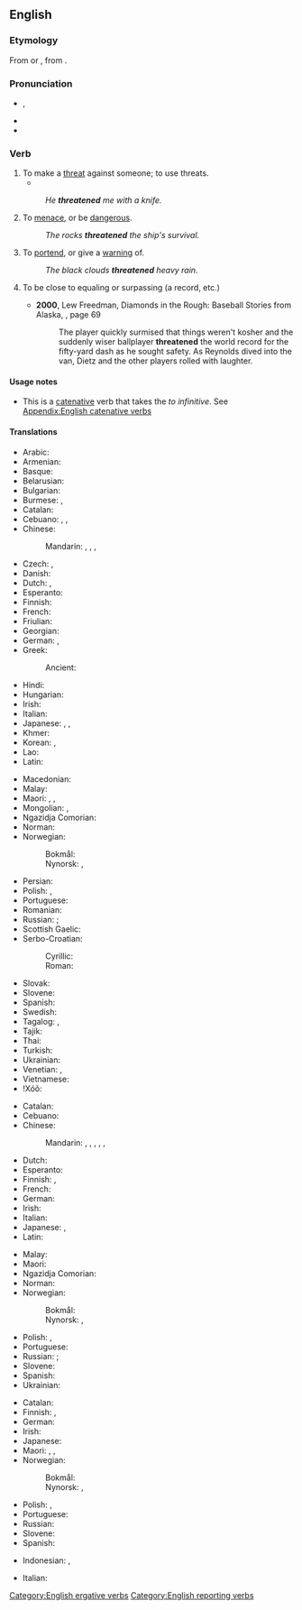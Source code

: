 ==English==

===Etymology===
From {{etyl|enm|en}} {{m|enm|þreaten}} or {{m|enm|þreten}}, from {{etyl|ang|en}} {{m|ang|þrēatian}}.

===Pronunciation===
* {{enPR|thrĕt′n̩}}, {{IPA|/ˈθɹɛt.n̩/|lang=en}}
* {{audio|en-us-threaten.ogg|Audio (US)|lang=en}}
* {{hyphenation|threat|en|lang=en}}

===Verb===
{{en-verb}}

# To make a [[threat]] against someone; to use threats.
#* {{quote-book|year=1905|author=[[w:Emma Orczy|Baroness Emmuska Orczy]]
|title=[[w:The Case of Miss Elliott|The Hocussing of Cigarette]]
|chapter=2|url=http://openlibrary.org/works/OL8479084W
|passage=No one, however, would have anything to do with him, as Mr. Keeson's orders in those respects were very strict&thinsp;; he had often '''threatened''' any one of his ''employés'' with instant dismissal if he found him in company with one of these touts.}}
#: ''He '''threatened''' me with a knife.''
# To [[menace]], or be [[dangerous]].
#: ''The rocks '''threatened''' the ship's survival.''
# To [[portend]], or give a [[warning]] of.
#: ''The black clouds '''threatened''' heavy rain.''
# {{lb|en|figuratively}} To be close to equaling or surpassing (a record, etc.)
#* '''2000''', Lew Freedman, Diamonds in the Rough: Baseball Stories from Alaska, {{ISBN|0945397828}}, page 69
#*: The player quickly surmised that things weren't kosher and the suddenly wiser ballplayer '''threatened''' the world record for the fifty-yard dash as he sought safety. As Reynolds dived into the van, Dietz and the other players rolled with laughter.

====Usage notes====
* This is a [[catenative]] verb that takes the ''to infinitive''. See [[Appendix:English catenative verbs]]

====Translations====
{{trans-top|to make a threat against someone; to use threats}}
* Arabic: {{t|ar|هَدَّدَ}}
* Armenian: {{t-needed|hy}}
* Basque: {{t-needed|eu}}
* Belarusian: {{t|be|пагража́ць|impf}}
* Bulgarian: {{t+|bg|запла́швам}}
* Burmese: {{t+|my|ခြိမ်း}}, {{t+|my|ခြိမ်းခြောက်}}
* Catalan: {{t+|ca|amenaçar}}
* Cebuano: {{t|ceb|huga}}, {{t|ceb|hulga}}, {{t|ceb|talhog}}
* Chinese:
*: Mandarin: {{t+|cmn|威脅|sc=Hani}}, {{t+|cmn|威胁|tr=wēixié|sc=Hani}}, {{t+|cmn|恐嚇|sc=Hani}}, {{t+|cmn|恐吓|tr=kǒnghè|sc=Hani}}
* Czech: {{t+|cs|hrozit}}, {{t+|cs|vyhrožovat}}
* Danish: {{t+|da|true}}
* Dutch: {{t+|nl|bedreigen}}, {{t+|nl|dreigen}}
* Esperanto: {{t-needed|eo}}
* Finnish: {{t+|fi|uhata|sc=Cyrl}}
* French: {{t+|fr|menacer}}
* Friulian: {{t|fur|menaçâ}}
* Georgian: {{t-needed|ka}}
* German: {{t+|de|drohen}}, {{t+|de|bedrohen}}
* Greek: {{t+|el|απειλώ}}
*: Ancient: {{t|grc|ἀπειλέω}}
* Hindi: {{t+|hi|धमकाना|tr=dhamkānā}}
* Hungarian: {{t+|hu|fenyeget}}
* Irish: {{t|ga|bagair}}
* Italian: {{t+|it|minacciare}}
* Japanese: {{t+|ja|脅す|tr=おどす, odosu}}, {{t+|ja|脅迫|tr=きょうはくする, kyōhaku suru|alt=脅迫する}}, {{t+|ja|脅かす|tr=おどかす, odokasu, おびやかす, obiyakasu|sc=Jpan}}
* Khmer: {{t+|km|កំញើញ}}
* Korean: {{t+|ko|위협하다}}, {{t+|ko|협박하다}}
* Lao: {{t+|lo|ຂູ່}}
* Latin: {{t+|la|minor}}
{{trans-mid}}
* Macedonian: {{t|mk|заканува|impf}}
* Malay: {{t|ms|ugut}}
* Maori: {{t|mi|takutaku}}, {{t|mi|kapatau}}, {{t|mi|whakaweti}}
* Mongolian: {{t+|mn|айлгах}}, {{t|mn|сүрдүүлэх}}
* Ngazidja Comorian: {{t|zdj|risiza|alt=urisiza}}
* Norman: {{t|nrf|m'nichi}} {{qualifier|Jersey}}
* Norwegian:
*: Bokmål: {{t+|nb|true}}
*: Nynorsk: {{t|nn|true}}, {{t|nn|truge}}
* Persian: {{t+|fa|تهدید کردن|tr=tahdid kardan}}
* Polish: {{t+|pl|grozić}}, {{t+|pl|zagrażać}}
* Portuguese: {{t+|pt|ameaçar}}
* Romanian: {{t+|ro|amenința}}
* Russian: {{t+|ru|грози́ть|impf}}; {{t+|ru|угрожа́ть|impf}}
* Scottish Gaelic: {{t|gd|maoidh}}
* Serbo-Croatian:
*: Cyrillic: {{t|sh|претити|impf}}
*: Roman: {{t+|sh|pretiti|impf}}
* Slovak: {{t|sk|hroziť|impf}}
* Slovene: {{t+|sl|groziti}}
* Spanish: {{t+|es|amenazar}}
* Swedish: {{t+|sv|hota}}
* Tagalog: {{t|tl|pagbantaan}}, {{t|tl|balaan}}
* Tajik: {{t|tg|таҳдид кардан}}
* Thai: {{t+|th|ขู่}}
* Turkish: {{t+|tr|gözünü korkutmak}}
* Ukrainian: {{t|uk|погро́жувати}}
* Venetian: {{t|vec|minasar}}, {{t|vec|manasar}}
* Vietnamese: {{t+|vi|doạ}}
* ǃXóõ: {{t|nmn|ʻǁna̰ha}}
{{trans-bottom}}

{{trans-top|to menace, or be dangerous}}
* Catalan: {{t+|ca|amenaçar}}
* Cebuano: {{t|ceb|hulga}}
* Chinese:
*: Mandarin: {{t+|cmn|威脅|sc=Hani}}, {{t+|cmn|威胁|tr=wēixié|sc=Hani}}, {{t+|cmn|恐嚇|sc=Hani}}, {{t+|cmn|恐吓|tr=kǒnghè|sc=Hani}}, {{t+|cmn|危險|alt=有...危險|sc=Hani}}, {{t+|cmn|危险|tr=yǒu...wéixiǎn|alt=有...危险|sc=Hani}}
* Dutch: {{t+|nl|bedreigen}}
* Esperanto: {{t|eo|minaci}}
* Finnish: {{t+|fi|uhata|sc=Cyrl}}, {{t+|fi|vaarantaa|sc=Cyrl}}
* French: {{t+|fr|menacer}}
* German: {{t+|de|bedrohen}}
* Irish: {{t|ga|bagair}}
* Italian: {{t+|it|minacciare}}
* Japanese: {{t+|ja|脅かす|tr=おどかす, odokasu, おびやかす, obiyakasu|sc=Jpan}}, {{t+|ja|威嚇|tr=いかくする, ikaku suru|alt=威嚇する}}
* Latin: {{t|la|insto}}
{{trans-mid}}
* Malay: {{t|ms|ancam}}
* Maori: {{t|mi|wananga}}
* Ngazidja Comorian: {{t|zdj|shangaza|alt=ushangaza}}
* Norman: {{t|nrf|m'nichi}} {{qualifier|Jersey}}
* Norwegian:
*: Bokmål: {{t+|nb|true}}
*: Nynorsk: {{t|nn|true}}, {{t|nn|truge}}
* Polish: {{t+|pl|grozić}}, {{t+|pl|zagrażać}}
* Portuguese: {{t+|pt|ameaçar}}
* Russian: {{t+|ru|грози́ть|impf}}; {{t+|ru|угрожа́ть|impf}}
* Slovene: {{t+|sl|groziti}}
* Spanish: {{t+|es|amenazar}}
* Ukrainian: {{t|uk|погро́жувати}}
{{trans-bottom}}

{{trans-top|to portend, or give a warning}}
* Catalan: {{t+|ca|amenaçar}}
* Finnish: {{t+|fi|enteillä|sc=Cyrl}}, {{t+|fi|uhata|sc=Cyrl}}
* German: {{t+|de|androhen}}
* Irish: {{t|ga|bagair}}
* Japanese: {{t+|ja|威嚇|tr=いかくする, ikaku suru|alt=威嚇する}}
* Maori: {{t|mi|kapatau}}, {{t|mi|hākiwakiwa}} {{qualifier|of rain}}, {{t|mi|takareko}} {{qualifier|of rain}}
* Norwegian:
*: Bokmål: {{t+|nb|true}}
*: Nynorsk: {{t|nn|true}}, {{t|nn|truge}}
{{trans-mid}}
* Polish: {{t+|pl|grozić}}, {{t+|pl|zagrażać}}
* Portuguese: {{t+|pt|ameaçar}}
* Russian: {{t+|ru|предвеща́ть|impf}}
* Slovene: {{t+|sl|groziti}}
* Spanish: {{t+|es|amenazar}}
{{trans-bottom}}

{{checktrans-top}}
* Indonesian: {{t+check|id|ancam|alt=mengancam}}, {{t+check|id|takut|alt=menakut-nakuti}}
{{trans-mid}}
* Italian: {{t+check|it|minacciare}}
{{trans-bottom}}

[[Category:English ergative verbs]]
[[Category:English reporting verbs]]